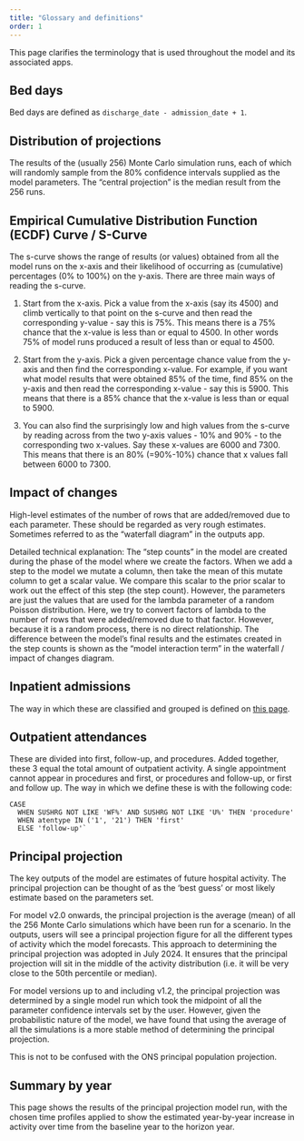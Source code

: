 ```yaml
---
title: "Glossary and definitions"
order: 1
---
```


This page clarifies the terminology that is used throughout the model and its associated apps.

## Bed days

Bed days are defined as `discharge_date - admission_date + 1`.

## Distribution of projections

The results of the (usually 256) Monte Carlo simulation runs, each of which will randomly sample from the 80% confidence intervals supplied as the model parameters. The "central projection" is the median result from the 256 runs.  

## Empirical Cumulative Distribution Function (ECDF) Curve / S-Curve

The s-curve shows the range of results (or values) obtained from all the model runs on the x-axis and their likelihood of occurring as (cumulative) percentages (0% to 100%) on the y-axis. There are three main ways of reading the s-curve. 

1. Start from the x-axis. Pick a value from the x-axis (say its 4500) and climb vertically to that point on the s-curve and then read the corresponding y-value - say this is 75%. This means there is a 75% chance that the x-value is less than or equal to 4500. In other words 75% of model runs produced a result of less than or equal to 4500.

2. Start from the y-axis. Pick a given percentage chance value from the y-axis and then find the corresponding x-value. For example, if you want what model results that were obtained 85% of the time, find 85% on the y-axis and then read the corresponding x-value - say this is 5900. This means that there is a 85% chance that the x-value is less than or equal to 5900.

3. You can also find the surprisingly low and high values from the s-curve by reading across from the two y-axis values - 10% and 90% - to the corresponding two x-values. Say these x-values are 6000 and 7300. This means that there is an 80% (=90%-10%) chance that x values fall between 6000 to 7300.

## Impact of changes

High-level estimates of the number of rows that are added/removed due to each parameter. These should be regarded as very rough estimates. Sometimes referred to as the "waterfall diagram" in the outputs app.

Detailed technical explanation: The "step counts" in the model are created during the phase of the model where we create the factors. When we add a step to the model we mutate a column, then take the mean of this mutate column to get a scalar value. We compare this scalar to the prior scalar to work out the effect of this step (the step count). However, the parameters are just the values that are used for the lambda parameter of a random Poisson distribution. Here, we try to convert factors of lambda to the number of rows that were added/removed due to that factor. However, because it is a random process, there is no direct relationship. The difference between the model's final results and the estimates created in the step counts is shown as the "model interaction term" in the waterfall / impact of changes diagram.

## Inpatient admissions

The way in which these are classified and grouped is defined on [this page](https://connect.strategyunitwm.nhs.uk/nhp/project_information/data_extraction/inpatients.html).

## Outpatient attendances

These are divided into first, follow-up, and procedures. Added together, these 3 equal the total amount of outpatient activity. A single appointment cannot appear in procedures and first, or procedures and follow-up, or first and follow up. The way in which we define these is with the following code: 

```
CASE 
  WHEN SUSHRG NOT LIKE 'WF%' AND SUSHRG NOT LIKE 'U%' THEN 'procedure' 
  WHEN atentype IN ('1', '21') THEN 'first' 
  ELSE 'follow-up'`
```

## Principal projection

The key outputs of the model are estimates of future hospital activity. The principal projection can be thought of as the 'best guess' or most likely estimate based on the parameters set.

For model v2.0 onwards, the principal projection is the average (mean) of all the 256 Monte Carlo simulations which have been run for a scenario. In the outputs, users will see a principal projection figure for all the different types of activity which the model forecasts. This approach to determining the principal projection was adopted in July 2024. It ensures that the principal projection will sit in the middle of the activity distribution (i.e. it will be very close to the 50th percentile or median).

For model versions up to and including v1.2, the principal projection was determined by a single model run which took the midpoint of all the parameter confidence intervals set by the user. However, given the probabilistic nature of the model, we have found that using the average of all the simulations is a more stable method of determining the principal projection.  

This is not to be confused with the ONS principal population projection. 

## Summary by year

This page shows the results of the principal projection model run, with the chosen time profiles applied to show the estimated year-by-year increase in activity over time from the baseline year to the horizon year.
